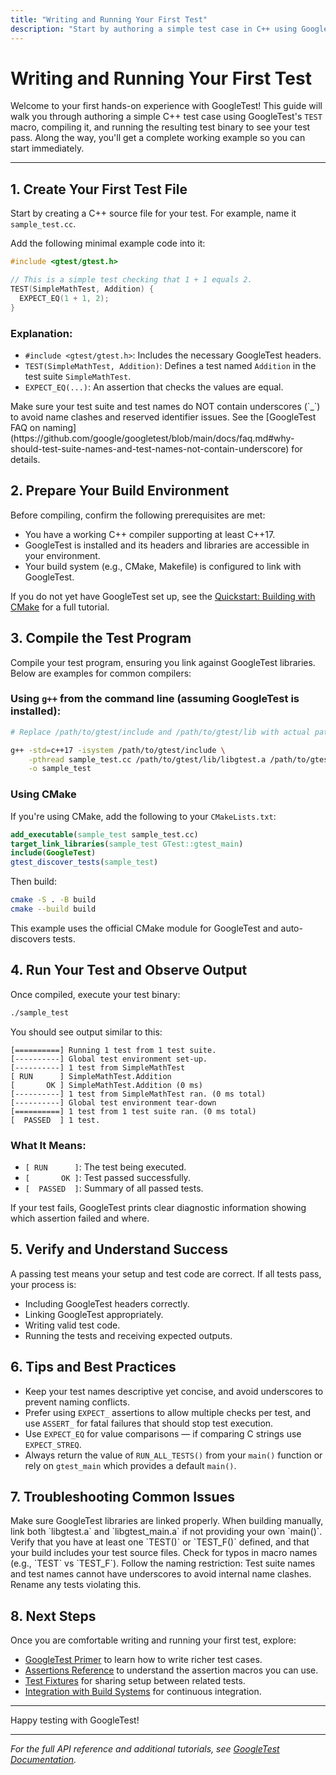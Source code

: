 ```yaml
---
title: "Writing and Running Your First Test"
description: "Start by authoring a simple test case in C++ using GoogleTest, compiling it, and running the test program to see a passing output. Example code included for immediate hands-on experience."
---
```


# Writing and Running Your First Test

Welcome to your first hands-on experience with GoogleTest! This guide will walk you through authoring a simple C++ test case using GoogleTest's `TEST` macro, compiling it, and running the resulting test binary to see your test pass. Along the way, you'll get a complete working example so you can start immediately.

---

## 1. Create Your First Test File

Start by creating a C++ source file for your test. For example, name it `sample_test.cc`.

Add the following minimal example code into it:

```cpp
#include <gtest/gtest.h>

// This is a simple test checking that 1 + 1 equals 2.
TEST(SimpleMathTest, Addition) {
  EXPECT_EQ(1 + 1, 2);
}
```

### Explanation:
- `#include <gtest/gtest.h>`: Includes the necessary GoogleTest headers.
- `TEST(SimpleMathTest, Addition)`: Defines a test named `Addition` in the test suite `SimpleMathTest`.
- `EXPECT_EQ(...)`: An assertion that checks the values are equal.


<Check>
Make sure your test suite and test names do NOT contain underscores (`_`) to avoid name clashes and reserved identifier issues.
See the [GoogleTest FAQ on naming](https://github.com/google/googletest/blob/main/docs/faq.md#why-should-test-suite-names-and-test-names-not-contain-underscore) for details.
</Check>

## 2. Prepare Your Build Environment

Before compiling, confirm the following prerequisites are met:

- You have a working C++ compiler supporting at least C++17.
- GoogleTest is installed and its headers and libraries are accessible in your environment.
- Your build system (e.g., CMake, Makefile) is configured to link with GoogleTest.

If you do not yet have GoogleTest set up, see the [Quickstart: Building with CMake](https://github.com/google/googletest/blob/main/docs/quickstart-cmake.md) for a full tutorial.

## 3. Compile the Test Program

Compile your test program, ensuring you link against GoogleTest libraries. Below are examples for common compilers:

### Using `g++` from the command line (assuming GoogleTest is installed):

```bash
# Replace /path/to/gtest/include and /path/to/gtest/lib with actual paths

g++ -std=c++17 -isystem /path/to/gtest/include \
    -pthread sample_test.cc /path/to/gtest/lib/libgtest.a /path/to/gtest/lib/libgtest_main.a \
    -o sample_test
```

### Using CMake

If you're using CMake, add the following to your `CMakeLists.txt`:

```cmake
add_executable(sample_test sample_test.cc)
target_link_libraries(sample_test GTest::gtest_main)
include(GoogleTest)
gtest_discover_tests(sample_test)
```

Then build:

```bash
cmake -S . -B build
cmake --build build
```

This example uses the official CMake module for GoogleTest and auto-discovers tests.

## 4. Run Your Test and Observe Output

Once compiled, execute your test binary:

```bash
./sample_test
```

You should see output similar to this:

```
[==========] Running 1 test from 1 test suite.
[----------] Global test environment set-up.
[----------] 1 test from SimpleMathTest
[ RUN      ] SimpleMathTest.Addition
[       OK ] SimpleMathTest.Addition (0 ms)
[----------] 1 test from SimpleMathTest ran. (0 ms total)
[----------] Global test environment tear-down
[==========] 1 test from 1 test suite ran. (0 ms total)
[  PASSED  ] 1 test.
```

### What It Means:
- `[ RUN      ]`: The test being executed.
- `[       OK ]`: Test passed successfully.
- `[  PASSED  ]`: Summary of all passed tests.

If your test fails, GoogleTest prints clear diagnostic information showing which assertion failed and where.

## 5. Verify and Understand Success

A passing test means your setup and test code are correct. If all tests pass, your process is:

- Including GoogleTest headers correctly.
- Linking GoogleTest appropriately.
- Writing valid test code.
- Running the tests and receiving expected outputs.

## 6. Tips and Best Practices

- Keep your test names descriptive yet concise, and avoid underscores to prevent naming conflicts.
- Prefer using `EXPECT_` assertions to allow multiple checks per test, and use `ASSERT_` for fatal failures that should stop test execution.
- Use `EXPECT_EQ` for value comparisons — if comparing C strings use `EXPECT_STREQ`.
- Always return the value of `RUN_ALL_TESTS()` from your `main()` function or rely on `gtest_main` which provides a default `main()`.

## 7. Troubleshooting Common Issues

<AccordionGroup title="Common Issues and Fixes">
<Accordion title="Linker Errors about Undefined References">
Make sure GoogleTest libraries are linked properly. When building manually, link both `libgtest.a` and `libgtest_main.a` if not providing your own `main()`.
</Accordion>
<Accordion title="Tests Not Running or No Tests Found">
Verify that you have at least one `TEST()` or `TEST_F()` defined, and that your build includes your test source files. Check for typos in macro names (e.g., `TEST` vs `TEST_F`).
</Accordion>
<Accordion title="Compiler Errors Regarding Underscores in Names">
Follow the naming restriction: Test suite names and test names cannot have underscores to avoid internal name clashes. Rename any tests violating this.
</Accordion>
</AccordionGroup>

## 8. Next Steps

Once you are comfortable writing and running your first test, explore:

- [GoogleTest Primer](primer.md) to learn how to write richer test cases.
- [Assertions Reference](reference/assertions.md) to understand the assertion macros you can use.
- [Test Fixtures](primer.md#same-data-multiple-tests) for sharing setup between related tests.
- [Integration with Build Systems](overview/integration-ecosystem/integration-with-build-and-ci.mdx) for continuous integration.

---

Happy testing with GoogleTest!

---

_For the full API reference and additional tutorials, see [GoogleTest Documentation](https://github.com/google/googletest/tree/main/docs)._